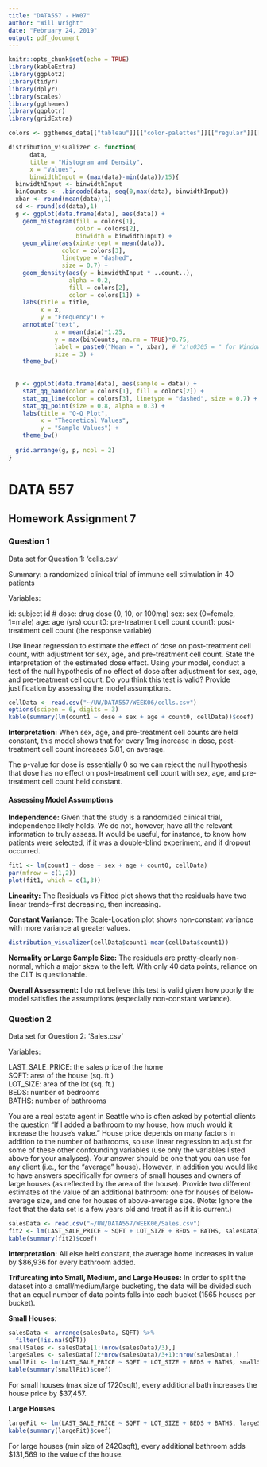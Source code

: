 ```yaml
---
title: "DATA557 - HW07"
author: "Will Wright"
date: "February 24, 2019"
output: pdf_document
---
```


```r
knitr::opts_chunk$set(echo = TRUE)
library(kableExtra)
library(ggplot2)
library(tidyr)
library(dplyr)
library(scales)
library(ggthemes)
library(qqplotr)
library(gridExtra)

colors <- ggthemes_data[["tableau"]][["color-palettes"]][["regular"]][[2]][[2]]

distribution_visualizer <- function(
      data, 
      title = "Histogram and Density", 
      x = "Values", 
      binwidthInput = (max(data)-min(data))/15){
  binwidthInput <- binwidthInput
  binCounts <- .bincode(data, seq(0,max(data), binwidthInput))
  xbar <- round(mean(data),1)
  sd <- round(sd(data),1)
  g <- ggplot(data.frame(data), aes(data)) +
    geom_histogram(fill = colors[1],
                   color = colors[2],
                   binwidth = binwidthInput) +
    geom_vline(aes(xintercept = mean(data)),
               color = colors[3],
               linetype = "dashed",
               size = 0.7) +
    geom_density(aes(y = binwidthInput * ..count..), 
                 alpha = 0.2, 
                 fill = colors[2],
                 color = colors[1]) +
    labs(title = title,
         x = x,
         y = "Frequency") +
    annotate("text", 
             x = mean(data)*1.25, 
             y = max(binCounts, na.rm = TRUE)*0.75, 
             label = paste0("Mean = ", xbar), # "x\u0305 = " for Windows
             size = 3) +
    theme_bw()  
  
  
  p <- ggplot(data.frame(data), aes(sample = data)) +
    stat_qq_band(color = colors[1], fill = colors[2]) +
    stat_qq_line(color = colors[3], linetype = "dashed", size = 0.7) +
    stat_qq_point(size = 0.8, alpha = 0.3) +
    labs(title = "Q-Q Plot",
         x = "Theoretical Values",
         y = "Sample Values") +
    theme_bw()
  
  grid.arrange(g, p, ncol = 2)
}
```


# DATA 557
## Homework Assignment 7

### Question 1

Data set for Question 1: 'cells.csv' 

Summary: a randomized clinical trial of immune cell stimulation in 40 patients 

Variables:

id: subject id #
dose: drug dose (0, 10, or 100mg)
sex: sex (0=female, 1=male)
age: age (yrs)
count0: pre-treatment cell count
count1: post-treatment cell count (the response variable)

Use linear regression to estimate the effect of dose on post-treatment cell count, with adjustment for sex, age, and pre-treatment cell count. State the interpretation of the estimated dose effect. Using your  model, conduct a test of the null hypothesis of no effect of dose after adjustment for sex, age, and pre-treatment cell count. Do you think this test is valid? Provide justification by assessing the model assumptions.

```r
cellData <- read.csv("~/UW/DATA557/WEEK06/cells.csv")
options(scipen = 6, digits = 3)
kable(summary(lm(count1 ~ dose + sex + age + count0, cellData))$coef)
```
  
**Interpretation:** When sex, age, and pre-treatment cell counts are held constant, this model shows that for every 1mg increase in dose, post-treatment cell count increases 5.81, on average.
  
The p-value for dose is essentially 0 so we can reject the null hypothesis that dose has no effect on post-treatment cell count with sex, age, and pre-treatment cell count held constant.

#### Assessing Model Assumptions
  
**Independence:** Given that the study is a randomized clinical trial, independence likely holds.  We do not, however, have all the relevant information to truly assess.  It would be useful, for instance, to know how patients were selected, if it was a double-blind experiment, and if dropout occurred. 
  
```r
fit1 <- lm(count1 ~ dose + sex + age + count0, cellData)
par(mfrow = c(1,2))
plot(fit1, which = c(1,3))
```
  
**Linearity:** The Residuals vs Fitted plot shows that the residuals have two linear trends--first decreasing, then increasing. 

**Constant Variance:** The Scale-Location plot shows non-constant variance with more variance at greater values.  

\newpage

```r
distribution_visualizer(cellData$count1-mean(cellData$count1))
```
  
**Normality or Large Sample Size:** The residuals are pretty-clearly non-normal, which a major skew to the left.  With only 40 data points, reliance on the CLT is questionable. 
  
**Overall Assessment:** I do not believe this test is valid given how poorly the model satisfies the assumptions (especially non-constant variance).  
  
\newpage  
### Question 2
  
Data set for Question 2: 'Sales.csv'

Variables:

LAST_SALE_PRICE: the sales price of the home  
SQFT: area of the house (sq. ft.)  
LOT_SIZE: area of the lot (sq. ft.)  
BEDS: number of bedrooms  
BATHS: number of bathrooms  

You are a real estate agent in Seattle who is often asked by potential clients the question "If I added a bathroom to my house, how much would it increase the house's value." House price depends on many factors in addition to the number of bathrooms, so use linear regression to adjust for some of these other confounding variables (use only the variables listed above for your analyses). Your answer should be one that you can use for any client (i.e., for the "average" house). However, in addition you would like to have answers specifically for owners of small houses and owners of large houses (as reflected by the area of the house). Provide two different estimates of the value of an additional bathroom: one for houses of below-average size, and one for houses of above-average size. (Note: Ignore the fact that the data set is a few years old and treat it as if it is current.)

```r
salesData <- read.csv("~/UW/DATA557/WEEK06/Sales.csv")
fit2 <- lm(LAST_SALE_PRICE ~ SQFT + LOT_SIZE + BEDS + BATHS, salesData)
kable(summary(fit2)$coef)
```
  
**Interpretation:** All else held constant, the average home increases in value by $86,936 for every bathroom added.

**Trifurcating into Small, Medium, and Large Houses:** In order to split the dataset into a small/medium/large bucketing, the data will be divided such that an equal number of data points falls into each bucket (1565 houses per bucket).
  
**Small Houses**:

```r
salesData <- arrange(salesData, SQFT) %>%
  filter(!is.na(SQFT))
smallSales <- salesData[1:(nrow(salesData)/3),]
largeSales <- salesData[(2*nrow(salesData)/3+1):nrow(salesData),]
smallFit <- lm(LAST_SALE_PRICE ~ SQFT + LOT_SIZE + BEDS + BATHS, smallSales)
kable(summary(smallFit)$coef)

```

For small houses (max size of 1720sqft), every additional bath increases the house price by $37,457.
  
**Large Houses**
```r
largeFit <- lm(LAST_SALE_PRICE ~ SQFT + LOT_SIZE + BEDS + BATHS, largeSales)
kable(summary(largeFit)$coef)

```

For large houses (min size of 2420sqft), every additional bathroom adds $131,569 to the value of the house.

